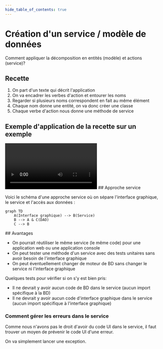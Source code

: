 ```yaml
---
hide_table_of_contents: true
---
```


# Création d'un service / modèle de données

Comment appliquer la décomposition en entités (modèle) et actions (service)?

<Row>

<Column>


## Recette

1. On part d'un texte qui décrit l'application
2. On va encadrer les verbes d'action et entourer les noms
3. Regarder si plusieurs noms correspondent en fait au même élément
4. Chaque nom donne une entité, on va donc créer une classe
5. Chaque verbe d'action nous donne une méthode de service


</Column>

<Column>


## Exemple d'application de la recette sur un exemple

<Video url="https://youtu.be/MmpgnWLEa5s" />

La vidéo est en Java mais la méthode s'applique sans problème en kotlin.

</Column>

</Row>



<Row>

<Column>
## Approche service

Voici le schéma d'une approche service où on sépare l'interface graphique, le service et l'accès aux données :

```mermaid
graph TD
    A(Interface graphique) --> B(Service)
    B --> A & C(DAO)
    C --> B
```

</Column>
<Column>
## Avantages

- On pourrait réutiliser le même service (le même code) pour une application web ou une application console
- On peut tester une méthode d'un service avec des tests unitaires sans avoir besoin de l'interface graphique
- On peut éventuellement changer de moteur de BD sans changer le service ni l'interface graphique

Quelques tests pour vérifier si on s'y est bien pris:
- Il ne devrait y avoir aucun code de BD dans le service (aucun import spécifique à la BD)
- Il ne devrait y avoir aucun code d'interface graphique dans le service (aucun import spécifique à l'interface graphique)

</Column>
</Row>

### Comment gérer les erreurs dans le service

Comme nous n'avons pas le droit d'avoir du code UI dans le service, il faut trouver un moyen
de prévenir le code UI d'une erreur.

On va simplement lancer une exception.
